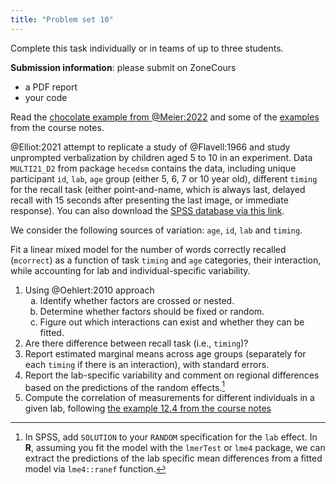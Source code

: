 ```yaml
---
title: "Problem set 10"
---
```


Complete this task individually or in teams of up to three students.

**Submission information**: please submit on ZoneCours

-   a PDF report
-   your code



Read the [chocolate example from @Meier:2022](https://stat.ethz.ch/~meier/teaching/anova/random-and-mixed-effects-models.html#example-chocolate-data) and some of the [examples](/example/mixedmodel.html) from the course notes.



@Elliot:2021 attempt to replicate a study of @Flavell:1966 and study unprompted verbalization by children aged 5 to 10 in an experiment. Data `MULTI21_D2` from package `hecedsm` contains the data, including unique participant `id`, `lab`, `age` group (either 5, 6, 7 or 10 year old), different `timing` for the recall task (either point-and-name, which is always last, delayed recall with 15 seconds after presenting the last image, or immediate response). You can also download the [SPSS database via this link](/files/data/SPSS/MULTI21_D2.sav).

We consider the following sources of variation: `age`, `id`, `lab` and `timing`.

Fit a linear mixed model for the number of words correctly recalled (`mcorrect`) as a function of task `timing` and `age` categories, their interaction, while accounting for lab and individual-specific variability.

1. Using @Oehlert:2010 approach
    a. Identify whether factors are crossed or nested.
    b. Determine whether factors should be fixed or random.
    c. Figure out which interactions can exist and whether they can be fitted.
2. Are there difference between recall task (i.e., `timing`)?
3. Report estimated marginal means  across age groups (separately for each `timing` if there is an interaction), with standard errors.
4. Report the lab-specific variability  and comment on regional differences based on the predictions of the random effects.^[In SPSS, add `SOLUTION` to your `RANDOM` specification for the `lab` effect. In **R**, assuming you fit the model with the `lmerTest` or `lme4` package, we can extract the predictions of the lab specific mean differences from a fitted model via `lme4::ranef` function.]
5. Compute the correlation of measurements for different individuals in a given lab, following [the example 12.4 from the course notes](https://lbelzile.github.io/math80667a/mixed.html#exm-verbalization-memorization)

<!--

The `HOSM22_E4` data set can be found in the **R** package `hecedsm`. You can also download the [SPSS database via this link](/files/data/SPSS/HOSM22_E4.sav).

Consider the model of @Hatano:2022 for Experiment 4. The authors fitted a linear mixed model for the intrinsic motivation score, along with a continuous covariate (interim rating time) and the rating type (either predicted pre-experiment, or the true rating post-experiment). The rating time was centered. Using @Oehlert:2010 approach

1. Identify sources of variation
2. Identify whether factors are crossed or nested
3. Determine whether factors should be fixed or random
4. Figure out which interactions can exist and whether they can be fitted.


Now, fit the linear mixed model using the following code

```r
#| eval: false
#| echo: true
library(lmerTest)
data(HOSM22_E4, package = "hecedsm")
mixmod <- lmer(imscore ~ #TODO add covariates, etc.
               data = HOSM22_E4)
summary(mixmod) # coefficients
anova(mixmod) # type III analysis of variance table
```

5. Report the results for the interaction test: is the interaction statistically significant at level 5%? If not, compute estimated marginal means for rating type, otherwise return estimated differences at `irtime` of `0` (mean centered value), `-2` and `4`.
6. Compute the correlation between measurements from the same students.

-->

